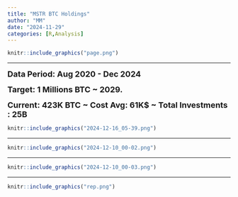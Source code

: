 ```yaml
---
title: "MSTR BTC Holdings"
author: "MM"
date: "2024-11-29"
categories: [R,Analysis]
---
```



```r
knitr::include_graphics("page.png")
```

---

<font size="+1">**Data Period: Aug 2020 - Dec 2024**</font>

<font size="+1"> **Target: 1 Millions BTC \~ 2029.**</font>

<font size="+1"> **Current: 423K BTC \~ Cost Avg: 61K\$ \~ Total Investments : 25B**</font>


```r
knitr::include_graphics("2024-12-16_05-39.png")
```

------------------------------------------------------------------------

```r
knitr::include_graphics("2024-12-10_00-02.png")
```

------------------------------------------------------------------------

```r
knitr::include_graphics("2024-12-10_00-03.png")
```

---

```r
knitr::include_graphics("rep.png")
```



